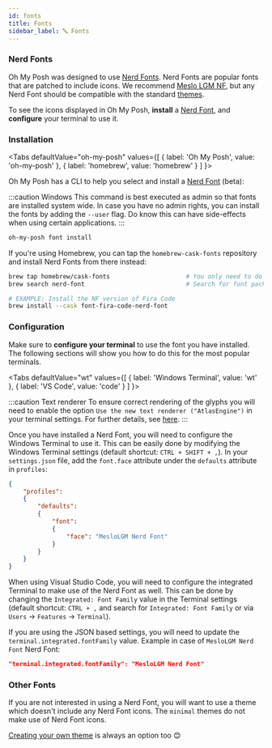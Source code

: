 ```yaml
---
id: fonts
title: Fonts
sidebar_label: 🔤 Fonts
---
```



### Nerd Fonts

Oh My Posh was designed to use [Nerd Fonts][nerdfonts]. Nerd Fonts are popular fonts that are patched to include icons.
We recommend [Meslo LGM NF][meslo], but any Nerd Font should be compatible with the standard [themes][themes].

To see the icons displayed in Oh My Posh, **install** a [Nerd Font][nerdfonts], and **configure** your terminal to use it.

### Installation

<Tabs
    defaultValue="oh-my-posh"
    values={[
        { label: 'Oh My Posh', value: 'oh-my-posh' },
        { label: 'homebrew', value: 'homebrew' }
    ]
}>
<TabItem value="oh-my-posh">

Oh My Posh has a CLI to help you select and install a [Nerd Font][nerdfonts] (beta):

:::caution Windows
This command is best executed as admin so that fonts are installed system wide.
In case you have no admin rights, you can install the fonts by adding the `--user` flag.
Do know this can have side-effects when using certain applications.
:::

```bash
oh-my-posh font install
```

</TabItem>
<TabItem value="homebrew">

If you're using Homebrew, you can tap the `homebrew-cask-fonts` repository and install Nerd Fonts from there instead:

```bash
brew tap homebrew/cask-fonts                     # You only need to do this once!
brew search nerd-font                            # Search for font packages

# EXAMPLE: Install the NF version of Fira Code
brew install --cask font-fira-code-nerd-font
```

</TabItem>
</Tabs>

### Configuration

Make sure to **configure your terminal** to use the font you have installed. The following sections will show you how to do this for the most popular terminals.

<Tabs
    defaultValue="wt"
    values={[
        { label: 'Windows Terminal', value: 'wt' },
        { label: 'VS Code', value: 'code' }
    ]
}>
<TabItem value="wt">

:::caution Text renderer
To ensure correct rendering of the glyphs you will need to enable the option `Use the new text renderer ("AtlasEngine")` in your terminal settings.
For further details, see [here][wt-issue-8993].
:::

Once you have installed a Nerd Font, you will need to configure the Windows Terminal to use it. This can be easily done
by modifying the Windows Terminal settings (default shortcut: `CTRL + SHIFT + ,`). In your `settings.json` file, add the
`font.face` attribute under the `defaults` attribute in `profiles`:

```json
{
    "profiles":
    {
        "defaults":
        {
            "font": 
            {
                "face": "MesloLGM Nerd Font"
            }
        }
    }
}
```

</TabItem>
<TabItem value="code">

When using Visual Studio Code, you will need to configure the integrated Terminal to make use of the Nerd Font as well. This can be done by changing the `Integrated: Font Family` value in the Terminal settings (default shortcut: `CTRL + ,` and search for `Integrated: Font Family` or via `Users` -> `Features` -> `Terminal`).

If you are using the JSON based settings, you will need to update the `terminal.integrated.fontFamily` value. Example in case of `MesloLGM Nerd Font` Nerd Font:

```json
"terminal.integrated.fontFamily": "MesloLGM Nerd Font"
```

</TabItem>
</Tabs>

### Other Fonts

If you are not interested in using a Nerd Font, you will want to use a theme which doesn't include any Nerd Font icons.
The `minimal` themes do not make use of Nerd Font icons.

[Creating your own theme][configuration] is always an option too 😊

[nerdfonts]: https://www.nerdfonts.com/
[meslo]: https://github.com/ryanoasis/nerd-fonts/releases/download/v3.0.2/Meslo.zip
[themes]: https://github.com/JanDeDobbeleer/oh-my-posh/tree/main/themes
[configuration]: /docs/installation/customize
[wt-issue-8993]: https://github.com/microsoft/terminal/issues/8993
